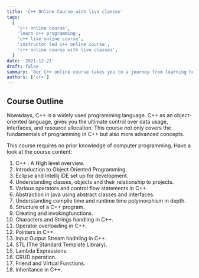 ```yaml
---
title: 'C++ Online Course with live classes'
tags:
  [
    'c++ online course',
    'learn c++ programming',
    'c++ live online course',
    'instructor led c++ online course',
    'c++ online course with live classes',
  ]
date: '2021-12-21'
draft: false
summary: 'Our C++ online course takes you to a journey from learning how to build enterprise level NextJS applications to deploy these applications in production.'
authors: ['c++']
---
```


## Course Outline

Nowadays, C++ is a widely used programming language. C++ as an object-oriented language,
gives you the ultimate control over data usage, interfaces, and resource allocation.
This course not only covers the fundamentals of programming in C++ but also more advanced concepts.

This course requires no prior knowledge of computer programming. Have a look at the course content:

1. C++ : A High level overview.
2. Introduction to Object Oriented Programming.
3. Eclipse and Intellij IDE set up for development.
4. Understanding classes, objects and their relationship to projects.
5. Various operators and control flow statements in C++.
6. Abstraction in java using abstract classes and interfaces.
7. Understanding compile time and runtime time polymorphism in depth.
8. Structure of a C++ program.
9. Creating and invokingfunctions.
10. Characters and Strings handling in C++.
11. Operator overloading in C++.
12. Pointers in C++.
13. Input Output Stream hadnling in C++.
14. STL (The Standard Template Library).
15. Lambda Expressions.
16. CRUD operation.
17. Friend and Virtual Functions.
18. Inheritance in C++.
